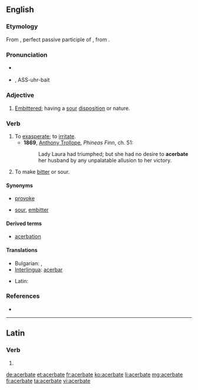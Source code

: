 ==English==

===Etymology===
From {{etyl|la}} {{term|acerbatus|acerbātus|lang=la}}, perfect passive participle of {{term|acerbo|acerbō|make bitter|lang=la}}, from {{term|acerbus||bitter|lang=la}}.

===Pronunciation===
* {{a|UK}} {{IPA|/ˈasəbeɪt/}}
* {{a|US}} {{IPA|/ˈæsəɹˌbeɪt/}}, ASS-uhr-bait

===Adjective===
{{en-adj}}

# {{rare}} [[embittered|Embittered]]; having a [[sour]] [[disposition]] or nature.

===Verb===
{{en-verb|acerbat|es}}

# To [[exasperate]]; to [[irritate]]. 
#* '''1869''', [[w:Anthony Trollope|Anthony Trollope]], ''Phineas Finn'', ch. 51:
#*: Lady Laura had triumphed; but she had no desire to '''acerbate''' her husband by any unpalatable allusion to her victory.
# To make [[bitter]] or sour.

====Synonyms====
* {{sense|exasperate}} [[provoke]]
* {{sense|make bitter}} [[sour]], [[embitter]]

====Derived terms====
* [[acerbation]]

====Translations====
{{trans-top|exasperate}}
* Bulgarian: {{t|bg|дразня}},  {{t|bg|ядосвам}}
* [[Interlingua]]: [[acerbar]]
{{trans-mid}}
* Latin: {{t-|la|acerbo|alt=acerbō}}
{{trans-bottom}}

===References===
* {{R:OneLook}}

----

==Latin==

===Verb===
{{la-verb-form|acerbāte}}

# {{conjugation of|acerbo|acerbō|1|p|pres|act|imp|lang=la}}

[[de:acerbate]]
[[et:acerbate]]
[[fr:acerbate]]
[[ko:acerbate]]
[[li:acerbate]]
[[mg:acerbate]]
[[fi:acerbate]]
[[ta:acerbate]]
[[vi:acerbate]]